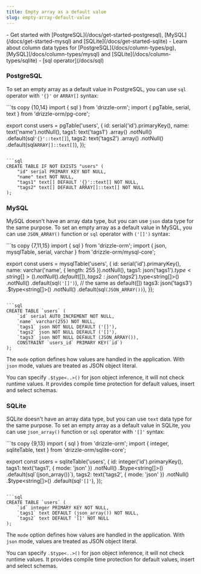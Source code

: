 ```yaml
---
title: Empty array as a default value
slug: empty-array-default-value
---
```



<Prerequisites>
- Get started with [PostgreSQL](/docs/get-started-postgresql), [MySQL](/docs/get-started-mysql) and [SQLite](/docs/get-started-sqlite)
- Learn about column data types for [PostgreSQL](/docs/column-types/pg), [MySQL](/docs/column-types/mysql) and [SQLite](/docs/column-types/sqlite)
- [sql operator](/docs/sql)
</Prerequisites>

### PostgreSQL

To set an empty array as a default value in PostgreSQL, you can use `sql` operator with `'{}'` or `ARRAY[]` syntax:

<Section>
```ts copy {10,14}
import { sql } from 'drizzle-orm';
import { pgTable, serial, text } from 'drizzle-orm/pg-core';

export const users = pgTable('users', {
  id: serial('id').primaryKey(),
  name: text('name').notNull(),
  tags1: text('tags1')
    .array()
    .notNull()
    .default(sql`'{}'::text[]`),
  tags2: text('tags2')
    .array()
    .notNull()
    .default(sql`ARRAY[]::text[]`),
});
```

```sql
CREATE TABLE IF NOT EXISTS "users" (
	"id" serial PRIMARY KEY NOT NULL,
	"name" text NOT NULL,
	"tags1" text[] DEFAULT '{}'::text[] NOT NULL,
	"tags2" text[] DEFAULT ARRAY[]::text[] NOT NULL
);
```
</Section>


### MySQL

MySQL doesn't have an array data type, but you can use `json` data type for the same purpose. To set an empty array as a default value in MySQL, you can use `JSON_ARRAY()` function or `sql` operator with `('[]')` syntax:

<Section>
```ts copy {7,11,15}
import { sql } from 'drizzle-orm';
import { json, mysqlTable, serial, varchar } from 'drizzle-orm/mysql-core';

export const users = mysqlTable('users', {
  id: serial('id').primaryKey(),
  name: varchar('name', { length: 255 }).notNull(),
  tags1: json('tags1').$type<string[]>().notNull().default([]),
  tags2: json('tags2')
    .$type<string[]>()
    .notNull()
    .default(sql`('[]')`), // the same as default([])
  tags3: json('tags3')
    .$type<string[]>()
    .notNull()
    .default(sql`(JSON_ARRAY())`),
});
```

```sql
CREATE TABLE `users` (
	`id` serial AUTO_INCREMENT NOT NULL,
	`name` varchar(255) NOT NULL,
	`tags1` json NOT NULL DEFAULT ('[]'),
	`tags2` json NOT NULL DEFAULT ('[]'),
	`tags3` json NOT NULL DEFAULT (JSON_ARRAY()),
	CONSTRAINT `users_id` PRIMARY KEY(`id`)
);
```
</Section>

The `mode` option defines how values are handled in the application. With `json` mode, values are treated as JSON object literal. 

You can specify `.$type<..>()` for json object inference, it will not check runtime values. It provides compile time protection for default values, insert and select schemas.

### SQLite

SQLite doesn't have an array data type, but you can use `text` data type for the same purpose. To set an empty array as a default value in SQLite, you can use `json_array()` function or `sql` operator with `'[]'` syntax:

<Section>
```ts copy {9,13}
import { sql } from 'drizzle-orm';
import { integer, sqliteTable, text } from 'drizzle-orm/sqlite-core';

export const users = sqliteTable('users', {
  id: integer('id').primaryKey(),
  tags1: text('tags1', { mode: 'json' })
    .notNull()
    .$type<string[]>()
    .default(sql`(json_array())`),
  tags2: text('tags2', { mode: 'json' })
    .notNull()
    .$type<string[]>()
    .default(sql`'[]'`),
});
```

```sql
CREATE TABLE `users` (
	`id` integer PRIMARY KEY NOT NULL,
	`tags1` text DEFAULT (json_array()) NOT NULL,
	`tags2` text DEFAULT '[]' NOT NULL
);
```
</Section>

The `mode` option defines how values are handled in the application. With `json` mode, values are treated as JSON object literal. 

You can specify `.$type<..>()` for json object inference, it will not check runtime values. It provides compile time protection for default values, insert and select schemas.
